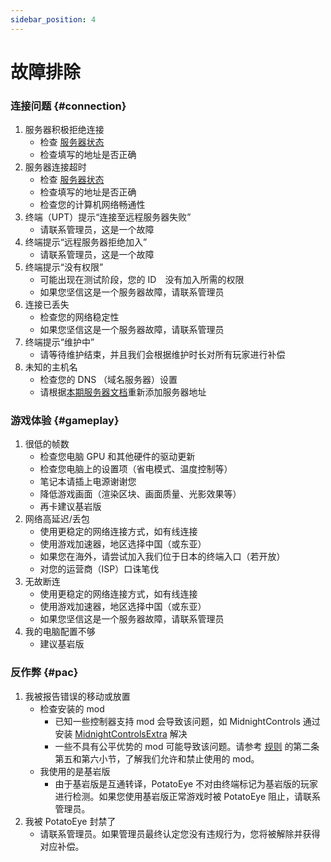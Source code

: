 ```yaml
---
sidebar_position: 4
---
```


# 故障排除

### 连接问题 {#connection}

1. 服务器积极拒绝连接
    - 检查 [服务器状态](https://stats.uptimerobot.com/305nWhXn1B)
    - 检查填写的地址是否正确
2. 服务器连接超时
    - 检查 [服务器状态](https://stats.uptimerobot.com/305nWhXn1B)
    - 检查填写的地址是否正确
    - 检查您的计算机网络畅通性
3. 终端（UPT）提示“连接至远程服务器失败”
    - 请联系管理员，这是一个故障
4. 终端提示“远程服务器拒绝加入”
    - 请联系管理员，这是一个故障
5. 终端提示“没有权限”
    - 可能出现在测试阶段，您的 ID　没有加入所需的权限
    - 如果您坚信这是一个服务器故障，请联系管理员
6. 连接已丢失
    - 检查您的网络稳定性
    - 如果您坚信这是一个服务器故障，请联系管理员
7. 终端提示“维护中”
    - 请等待维护结束，并且我们会根据维护时长对所有玩家进行补偿
8. 未知的主机名
    - 检查您的 DNS （域名服务器）设置
    - 请根据[本期服务器文档](/docs/current-season)重新添加服务器地址

### 游戏体验 {#gameplay}

1. 很低的帧数
    - 检查您电脑 GPU 和其他硬件的驱动更新
    - 检查您电脑上的设置项（省电模式、温度控制等）
    - 笔记本请插上电源谢谢您
    - 降低游戏画面（渲染区块、画面质量、光影效果等）
    - 再卡建议基岩版
2. 网络高延迟/丢包
    - 使用更稳定的网络连接方式，如有线连接
    - 使用游戏加速器，地区选择中国（或东亚）
    - 如果您在海外，请尝试加入我们位于日本的终端入口（若开放）
    - 对您的运营商（ISP）口诛笔伐
3. 无故断连
    - 使用更稳定的网络连接方式，如有线连接
    - 使用游戏加速器，地区选择中国（或东亚）
    - 如果您坚信这是一个服务器故障，请联系管理员
4. 我的电脑配置不够
    - 建议基岩版

### 反作弊 {#pac}

1. 我被报告错误的移动或放置
    - 检查安装的 mod
        - 已知一些控制器支持 mod 会导致该问题，如 MidnightControls 通过安装 [MidnightControlsExtra](https://www.curseforge.com/minecraft/mc-mods/midnightcontrols-extra) 解决
        - 一些不具有公平优势的 mod 可能导致该问题。请参考 [规则](/rule#2) 的第二条第五和第六小节，了解我们允许和禁止使用的 mod。
    - 我使用的是基岩版
        - 由于基岩版是互通转译，PotatoEye 不对由终端标记为基岩版的玩家进行检测。如果您使用基岩版正常游戏时被 PotatoEye 阻止，请联系管理员。
2. 我被 PotatoEye 封禁了
    - 请联系管理员。如果管理员最终认定您没有违规行为，您将被解除并获得对应补偿。
